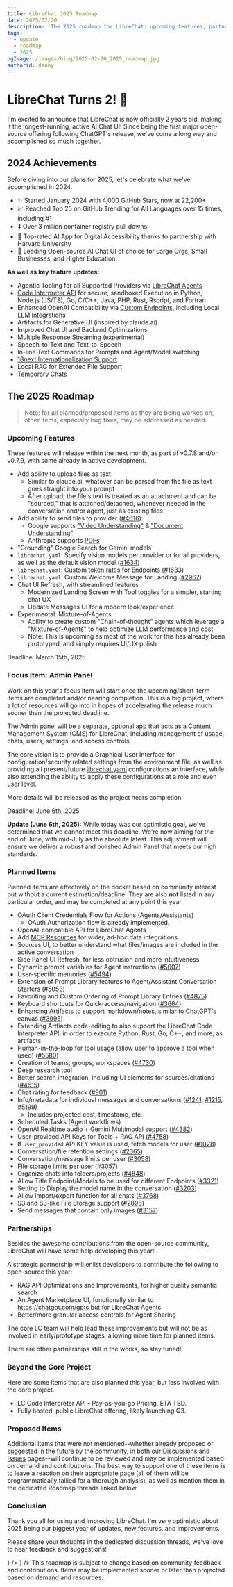 ```yaml
---
title: LibreChat 2025 Roadmap
date: 2025/02/20
description: 'The 2025 roadmap for LibreChat: upcoming features, partnerships, and more.'
tags:
  - update
  - roadmap
  - 2025
ogImage: /images/blog/2025-02-20_2025_roadmap.jpg
authorid: danny
---
```



<BlogHeader />

# LibreChat Turns 2! 🎉

I'm excited to announce that LibreChat is now officially 2 years old, making it the longest-running, active AI Chat UI! Since being the first major open-source offering following ChatGPT's release, we've come a long way and accomplished so much together.

## 2024 Achievements

Before diving into our plans for 2025, let's celebrate what we've accomplished in 2024:

- ✨ Started January 2024 with 4,000 GitHub Stars, now at 22,200+
- 📈 Reached Top 25 on GitHub Trending for All Languages over 15 times, including #1
- ⬇️ Over 3 million container registry pull downs
- 👐 Top-rated AI App for Digital Accessibility thanks to partnership with Harvard University
- 🏢 Leading Open-source AI Chat UI of choice for Large Orgs, Small Businesses, and Higher Education

**As well as key feature updates:**

- Agentic Tooling for all Supported Providers via [LibreChat Agents](https://www.librechat.ai/docs/features/agents)
- [Code Interpreter API](https://code.librechat.ai/pricing) for secure, sandboxed Execution in Python, Node.js (JS/TS), Go, C/C++, Java, PHP, Rust, Rscript, and Fortran
- Enhanced OpenAI Compatibility via [Custom Endpoints](https://www.librechat.ai/docs/quick_start/custom_endpoints), including Local LLM Integrations
- Artifacts for Generative UI (inspired by claude.ai)
- Improved Chat UI and Backend Optimizations
- Multiple Response Streaming (experimental)
- Speech-to-Text and Text-to-Speech
- In-line Text Commands for Prompts and Agent/Model switching
- [18next Internationalization Support](https://www.librechat.ai/blog/2025-02-13_translation)
- Local RAG for Extended File Support
- Temporary Chats

## The 2025 Roadmap

> Note: for all planned/proposed items as they are being worked on, other items, especially bug fixes, may be addressed as needed.

### Upcoming Features

These features will release within the next month, as part of v0.7.8 and/or v0.7.9, with some already in active development.

- Add ability to upload files as text:
  - Similar to claude.ai, whatever can be parsed from the file as text goes straight into your prompt
  - After upload, the file's text is treated as an attachment and can be "sourced," that is attached/detached, whenever needed in the conversation and/or agent, just as existing files
- Add ability to send files to provider ([#4616](https://github.com/danny-avila/LibreChat/issues/4616)):
  - Google supports ["Video Understanding"](https://cloud.google.com/vertex-ai/generative-ai/docs/multimodal/video-understanding) & ["Document Understanding"](https://cloud.google.com/vertex-ai/generative-ai/docs/multimodal/document-understanding)
  - Anthropic supports [PDFs](https://docs.anthropic.com/en/docs/build-with-claude/pdf-support)
- "Grounding" Google Search for Gemini models
- `librechat.yaml`: Specify vision models per provider or for all providers, as well as the default vision model ([#1634](https://github.com/danny-avila/LibreChat/issues/1634))
- `librechat.yaml`: Custom token rates for Endpoints ([#1633](https://github.com/danny-avila/LibreChat/issues/1633))
- `librechat.yaml`: Custom Welcome Message for Landing ([#2967](https://github.com/danny-avila/LibreChat/issues/2967))
- Chat UI Refresh, with streamlined features
  - Modernized Landing Screen with Tool toggles for a simpler, starting chat UX
  - Update Messages UI for a modern look/experience
- Experimental: Mixture-of-Agents
  - Ability to create custom "Chain-of-thought" agents which leverage a ["Mixture-of-Agents"](https://arxiv.org/abs/2406.04692) to help optimize LLM performance and cost
  - Note: This is upcoming as most of the work for this has already been prototyped, and simply requires UI/UX polish

Deadline: March 15th, 2025

### Focus Item: Admin Panel

Work on this year's focus item will start once the upcoming/short-term items are completed and/or nearing completion. This is a big project, where a lot of resources will go into in hopes of accelerating the release much sooner than the projected deadline.

The Admin panel will be a separate, optional app that acts as a Content Management System (CMS) for LibreChat, including management of usage, chats, users, settings, and access controls.

The core vision is to provide a Graphical User Interface for configuration/security related settings from the environment file, as well as providing all present/future [librechat.yaml](https://www.librechat.ai/docs/configuration/librechat_yaml) configurations an interface, while also extending the ability to apply these configurations at a role and even user level.

More details will be released as the project nears completion.

Deadline: June 6th, 2025

**Update (June 6th, 2025):** While today was our optimistic goal, we've determined that we cannot meet this deadline. We're now aiming for the end of June, with mid-July as the absolute latest. This adjustment will ensure we deliver a robust and polished Admin Panel that meets our high standards.

### Planned Items

Planned items are effectively on the docket based on community interest but without a current estimation/deadline. They are also **not** listed in any particular order, and may be completed at any point this year.

- OAuth Client Credentials Flow for Actions (Agents/Assistants)
  - OAuth Authorization flow is already implemented.
- OpenAI-compatible API for LibreChat Agents
- Add [MCP Resources](https://modelcontextprotocol.io/docs/concepts/resources) for wider, ad-hoc data integrations
- Sources UI, to better understand what files/images are included in the active conversation
- Side Panel UI Refresh, for less obtrusion and more intuitiveness
- Dynamic prompt variables for Agent instructions ([#5007](https://github.com/danny-avila/LibreChat/issues/5007))
- User-specific memories ([#5494](https://github.com/danny-avila/LibreChat/issues/5494))
- Extension of Prompt Library features to Agent/Assistant Conversation Starters ([#5053](https://github.com/danny-avila/LibreChat/issues/5053))
- Favoriting and Custom Ordering of Prompt Library Entries ([#4875](https://github.com/danny-avila/LibreChat/issues/4875))
- Keyboard shortcuts for Quick-access/navigation ([#3664](https://github.com/danny-avila/LibreChat/issues/3664))
- Enhancing Artifacts to support markdown/notes, similar to ChatGPT's canvas ([#3995](https://github.com/danny-avila/LibreChat/issues/3995))
- Extending Artfiacts code-editing to also support the LibreChat Code Interpreter API, in order to execute Python, Rust, Go, C++, and more, as artifacts
- Human-in-the-loop for tool usage (allow user to approve a tool when used) ([#5580](https://github.com/danny-avila/LibreChat/issues/5580))
- Creation of teams, groups, workspaces ([#4730](https://github.com/danny-avila/LibreChat/issues/4730))
- Deep research tool
- Better search integration, including UI elements for sources/citations ([#4615](https://github.com/danny-avila/LibreChat/issues/4615))
- Chat rating for feedback ([#901](https://github.com/danny-avila/LibreChat/issues/901))
- Info/metadata for individual messages and conversations ([#1241](https://github.com/danny-avila/LibreChat/issues/1241), [#1215](https://github.com/danny-avila/LibreChat/issues/1215), [#5199](https://github.com/danny-avila/LibreChat/issues/5199))
  - Includes projected cost, timestamp, etc.
- Scheduled Tasks (Agent workflows)
- OpenAI Realtime audio + Gemini Multimodal support ([#4382](https://github.com/danny-avila/LibreChat/issues/4382))
- User-provided API Keys for Tools + RAG API ([#4758](https://github.com/danny-avila/LibreChat/issues/4758))
- If `user_provided` API KEY value is used, fetch models for user ([#1028](https://github.com/danny-avila/LibreChat/issues/1028))
- Conversation/file retention settings ([#2365](https://github.com/danny-avila/LibreChat/issues/2365))
- Conversation/message limits per user ([#3058](https://github.com/danny-avila/LibreChat/issues/3058))
- File storage limits per user ([#3057](https://github.com/danny-avila/LibreChat/issues/3057))
- Organize chats into folders/projects ([#4848](https://github.com/danny-avila/LibreChat/issues/4848))
- Allow Title Endpoint/Models to be used for different Endpoints ([#3321](https://github.com/danny-avila/LibreChat/issues/3321))
- Setting to Display the model name in the conversation ([#3203](https://github.com/danny-avila/LibreChat/issues/3203))
- Allow import/export function for all chats ([#3768](https://github.com/danny-avila/LibreChat/issues/3768))
- S3 and S3-like File Storage support ([#2898](https://github.com/danny-avila/LibreChat/issues/2898))
- Send messages that contain only images ([#3157](https://github.com/danny-avila/LibreChat/issues/3157))

### Partnerships

Besides the awesome contributions from the open-source community, LibreChat will have some help developing this year!

A strategic partnership will enlist developers to contribute the following to open-source this year:

- RAG API Optimizations and Improvements, for higher quality semantic search
- An Agent Marketplace UI, functionally similar to https://chatgpt.com/gpts but for LibreChat Agents
- Better/more granular access controls for Agent Sharing

The core LC team will help lead these improvements but will not be as involved in early/prototype stages, allowing more time for planned items.

There are other partnerships still in the works, so stay tuned!

### Beyond the Core Project

Here are some items that are also planned this year, but less involved with the core project.

- LC Code Interpreter API - Pay-as-you-go Pricing, ETA TBD.
- Fully hosted, public LibreChat offering, likely launching Q3.

### Proposed Items

Additional items that were not mentioned--whether already proposed or suggested in the future by the community, in both our [Discussions](https://github.com/danny-avila/LibreChat/discussions/categories/feature-requests-suggestions) and [Issues](https://github.com/danny-avila/LibreChat/issues?q=is%3Aissue%20state%3Aopen%20label%3A%22%E2%9C%A8%20enhancement%22) pages--will continue to be reviewed and may be implemented based on demand and contributions. The best way to support one of these items is to leave a reaction on their appropriate page (all of them will be programmatically tallied for a thorough analysis), as well as mention them in the dedicated Roadmap threads linked below.

### Conclusion

Thank you all for using and improving LibreChat. I'm very optimistic about 2025 being our biggest year of updates, new features, and improvements.

Please share your thoughts in the dedicated discussion threads, we've love to hear feedback and suggestions!

<Cards>
  <Cards.Card
    title="GitHub Roadmap Discussion"
    href="https://github.com/danny-avila/LibreChat/discussions/5960"
    target="_blank"
    icon={<Github />}
  />
  <Cards.Card
    title="Discord Roadmap Discussion"
    href="https://discord.com/channels/1086345563026489514/1342217637748408392"
    target="_blank"
    icon={<Discord />}
  />
</Cards>

<Callout type="info" title="Note">
  This roadmap is subject to change based on community feedback and contributions. Items may be
  implemented sooner or later than projected based on demand and resources.
</Callout>

